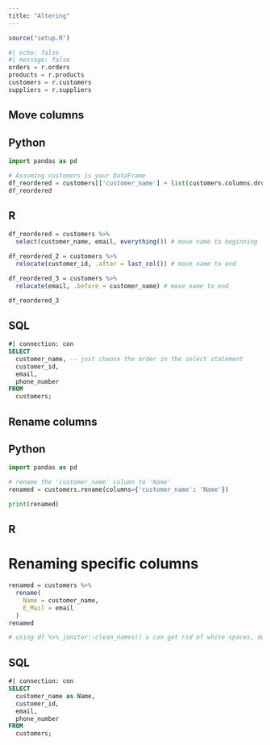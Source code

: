 ```yaml
---
title: "Altering"
---
```

```r
source("setup.R")
```

```python
#| echo: false
#| message: false
orders = r.orders
products = r.products
customers = r.customers
suppliers = r.suppliers
```

## Move columns

::: {.panel-tabset}
## Python

```python
import pandas as pd

# Assuming customers is your DataFrame
df_reordered = customers[['customer_name'] + list(customers.columns.drop('customer_name'))]
df_reordered
```

## R

```r

df_reordered = customers %>% 
  select(customer_name, email, everything()) # move name to beginning

df_reordered_2 = customers %>% 
  relocate(customer_id, .after = last_col()) # move name to end

df_reordered_3 = customers %>% 
  relocate(email, .before = customer_name) # move name to end

df_reordered_3
```

## SQL

```sql
#| connection: con
SELECT
  customer_name, -- just choose the order in the select statement
  customer_id,
  email,
  phone_number
FROM 
  customers;
```
:::

## Rename columns 

::: {.panel-tabset}
## Python

```python
import pandas as pd

# rename the 'customer_name' column to 'Name'
renamed = customers.rename(columns={'customer_name': 'Name'})

print(renamed)
```

## R

# Renaming specific columns
```r

renamed = customers %>% 
  rename(
    Name = customer_name,
    E_Mail = email
  )
renamed

# using df %>% janitor::clean_names() u can get rid of white spaces, dots, etc.

```


## SQL

```sql
#| connection: con
SELECT
  customer_name as Name,
  customer_id,
  email,
  phone_number
FROM 
  customers;
```
:::

